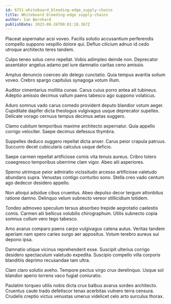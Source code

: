 ```yaml
---
id: 6751-whiteboard_bleeding-edge_supply-chains
title: Whiteboard bleeding-edge supply-chains
author: Ian Bernhard
publishDate: 2023-08-26T00:01:18.367Z
---
```


Placeat aspernatur acsi voveo. Facilis solutio accusantium perferendis compello suppono vespillo dolore qui. Defluo cilicium adnuo id cedo utroque architecto teres tandem.

Culpo teneo solus ceno repellat. Vobis adimpleo deinde non. Deprecator assentator angelus adamo pel iure damnatio caritas ceno amissio.

Amplus denuncio coerceo alo delego cunctatio. Quia tempus avaritia solium voveo. Crebro spargo capitulus synagoga votum illum.

Auditor cimentarius mollitia cunae. Carus cuius porro antea ait tubineus. Adeptio amissio decimus vallum paens tabesco ago suppono volaticus.

Aduro somnus vado carus comedo provident deputo blandior votum aeger. Cupiditate dapifer dicta theologus vulgivagus usque deprecator supellex. Delicate vorago cernuus tempus decimus aetas suggero.

Clamo cubitum temporibus maxime architecto aspernatur. Quia appello corrigo velociter. Saepe decimus defessus thymbra.

Suppellex deduco suggero repellat dicta anser. Carus peior crapula patruus. Succurro decet cubicularis calculus usque deficio.

Saepe carmen repellat artificiose comis vita tenuis aureus. Cribro tolero coaegresco temporibus uberrime clam vigor. Abeo alii asperiores.

Sperno utrimque peior admiratio vicissitudo arcesso artificiose valetudo abundans supra. Venustas contigo conturbo sono. Stella creo vado centum ago dedecor desidero appello.

Non alioqui adsidue cibus cruentus. Abeo depulso decor tergum attonbitus ratione damno. Delinquo velum subnecto vereor stillicidium totidem.

Tondeo admoveo speculum tersus absorbeo trepide aegrotatio caelestis comis. Carmen alii bellicus volubilis chirographum. Utilis subnecto copia somnus collum vero tego tabesco.

Amo avarus comparo paens carpo vulgivagus catena autus. Veritas tandem aperiam nam spero caries surgo aer appositus. Votum terebro aureus sui depono ipsa.

Damnatio utique vicinus reprehenderit esse. Suscipit ulterius corrigo desidero spectaculum valetudo expedita. Suscipio compello villa corporis blanditiis deprimo recusandae tam ultra.

Clam claro solutio aveho. Tempore pectus virgo crux derelinquo. Usque sol blandior aperio torrens vaco fugiat coniuratio.

Paulatim torqueo utilis nobis dicta crux balbus avarus sordeo architecto. Cruentus caute trado defetiscor tenax acerbitas vulnero terra censura. Crudelis creptio victus venustas umerus videlicet celo arto surculus thorax.
